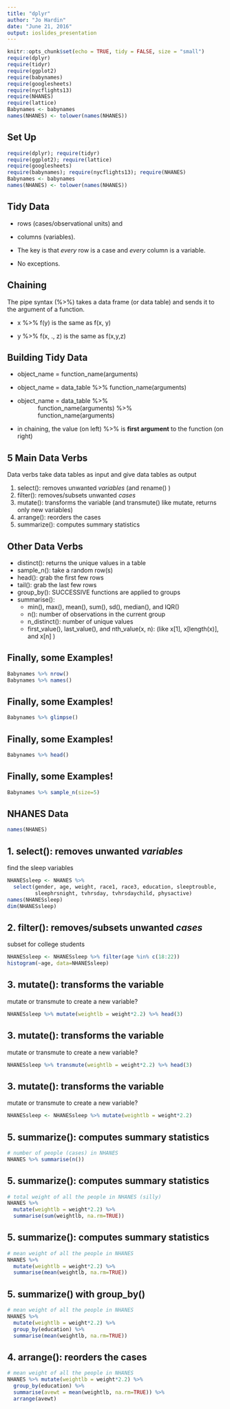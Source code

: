 ```yaml
---
title: "dplyr"
author: "Jo Hardin"
date: "June 21, 2016"
output: ioslides_presentation
---
```


```r
knitr::opts_chunk$set(echo = TRUE, tidy = FALSE, size = "small")
require(dplyr)
require(tidyr)
require(ggplot2)
require(babynames)
require(googlesheets)
require(nycflights13)
require(NHANES)
require(lattice)
Babynames <- babynames
names(NHANES) <- tolower(names(NHANES))
```

## Set Up 

```r
require(dplyr); require(tidyr)
require(ggplot2); require(lattice)
require(googlesheets)
require(babynames); require(nycflights13); require(NHANES)
Babynames <- babynames
names(NHANES) <- tolower(names(NHANES))
```

## Tidy Data

- rows (cases/observational units) and 
- columns (variables).  

- The key is that *every* row is a case and *every* column is a variable.  

- No exceptions.

## Chaining 

The pipe syntax (%>%) takes a data frame (or data table) and sends it to the argument of a function.  


- x %>% f(y) is the same as f(x, y)

- y %>% f(x, ., z) is the same as f(x,y,z)


## Building Tidy Data

- object_name = function_name(arguments) 
- object_name = data_table %>% function_name(arguments) 
- object_name = data_table %>%  
  &nbsp; &nbsp; &nbsp;    &nbsp; &nbsp; &nbsp; function_name(arguments) %>%  
  &nbsp; &nbsp; &nbsp;     &nbsp; &nbsp; &nbsp; function_name(arguments)

- in chaining, the value (on left) %>% is **first argument** to the function (on right)


## 5 Main Data Verbs

Data verbs take data tables as input and give data tables as output

1. select(): removes unwanted *variables* (and rename() )
2. filter():  removes/subsets unwanted *cases*
3. mutate(): transforms the variable (and transmute() like mutate, returns only new variables)
4. arrange(): reorders the cases
5. summarize(): computes summary statistics

## Other Data Verbs
- distinct(): returns the unique values in a table
- sample_n(): take a random row(s)
- head():  grab the first few rows
- tail(): grab the last few rows
- group_by(): SUCCESSIVE functions are applied to groups
- summarise():  
    + min(), max(), mean(), sum(), sd(), median(), and IQR()
    + n(): number of observations in the current group
    + n_distinct(): number of unique values
    + first_value(), last_value(), and nth_value(x, n): (like x[1], x[length(x)], and x[n] )




## Finally, some Examples!

```r
Babynames %>% nrow()
Babynames %>% names()
```

## Finally, some Examples!

```r
Babynames %>% glimpse()
```

## Finally, some Examples!

```r
Babynames %>% head()
```

## Finally, some Examples!

```r
Babynames %>% sample_n(size=5)
```


## NHANES Data

```r
names(NHANES)
```

## 1. select(): removes unwanted *variables*


find the sleep variables

```r
NHANESsleep <- NHANES %>% 
  select(gender, age, weight, race1, race3, education, sleeptrouble,
         sleephrsnight, tvhrsday, tvhrsdaychild, physactive)
names(NHANESsleep)
dim(NHANESsleep)
```

## 2. filter():  removes/subsets unwanted *cases* 

subset for college students

```r
NHANESsleep <- NHANESsleep %>% filter(age %in% c(18:22))
histogram(~age, data=NHANESsleep)
```

## 3. mutate(): transforms the variable 

mutate or transmute to create a new variable?

```r
NHANESsleep %>% mutate(weightlb = weight*2.2) %>% head(3)
```

## 3. mutate(): transforms the variable 

mutate or transmute to create a new variable?

```r
NHANESsleep %>% transmute(weightlb = weight*2.2) %>% head(3)
```

## 3. mutate(): transforms the variable 

mutate or transmute to create a new variable?

```r
NHANESsleep <- NHANESsleep %>% mutate(weightlb = weight*2.2)
```


## 5. summarize(): computes summary statistics

```r
# number of people (cases) in NHANES
NHANES %>% summarise(n())
```

## 5. summarize(): computes summary statistics

```r
# total weight of all the people in NHANES (silly)
NHANES %>% 
  mutate(weightlb = weight*2.2) %>% 
  summarise(sum(weightlb, na.rm=TRUE))
```

## 5. summarize(): computes summary statistics

```r
# mean weight of all the people in NHANES
NHANES %>% 
  mutate(weightlb = weight*2.2) %>% 
  summarise(mean(weightlb, na.rm=TRUE))
```

## 5. summarize() with group_by()

```r
# mean weight of all the people in NHANES
NHANES %>% 
  mutate(weightlb = weight*2.2) %>%  
  group_by(education) %>%  
  summarise(mean(weightlb, na.rm=TRUE))
```

## 4. arrange(): reorders the cases

```r
# mean weight of all the people in NHANES
NHANES %>% mutate(weightlb = weight*2.2) %>% 
  group_by(education) %>% 
  summarise(avewt = mean(weightlb, na.rm=TRUE)) %>% 
  arrange(avewt)
```